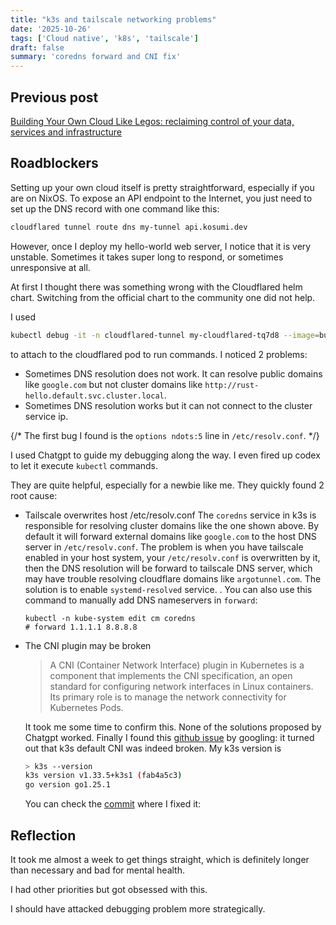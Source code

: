 ```yaml
---
title: "k3s and tailscale networking problems"
date: '2025-10-26'
tags: ['Cloud native', 'k8s', 'tailscale']
draft: false
summary: 'coredns forward and CNI fix'
---
```


## Previous post
[Building Your Own Cloud Like Legos: reclaiming control of your data, services and infrastructure](./Building-Your-Own-Cloud-Like-Legos)

## Roadblockers

Setting up your own cloud itself is pretty straightforward, especially if you are on NixOS. To expose an API endpoint to the Internet, you just need to set up the DNS record with one command like this:
```bash
cloudflared tunnel route dns my-tunnel api.kosumi.dev
```

However, once I deploy my hello-world web server, I notice that it is very unstable. Sometimes it takes super long to respond, or sometimes unresponsive at all.

At first I thought there was something wrong with the Cloudflared helm chart. Switching from the official chart to the community one did not help.

I used

```bash
kubectl debug -it -n cloudflared-tunnel my-cloudflared-tq7d8 --image=busybox -- sh
```
to attach to the cloudflared pod to run commands. I noticed 2 problems:

- Sometimes DNS resolution does not work. It can resolve public domains like `google.com` but not cluster domains like `http://rust-hello.default.svc.cluster.local`.
- Sometimes DNS resolution works but it can not connect to the cluster service ip. 

 {/* The first bug I found is the `options ndots:5` line in `/etc/resolv.conf`.  */}

 I used Chatgpt to guide my debugging along the way. I even fired up codex to let it execute `kubectl` commands. 

 They are quite helpful, especially for a newbie like me. They quickly found 2 root cause:

 - Tailscale overwrites host /etc/resolv.conf
   The `coredns` service in k3s is responsible for resolving cluster domains like the one shown above. By default it will forward external domains like `google.com` to the host DNS server in `/etc/resolv.conf`. The problem is when you have tailscale enabled in your host system, your `/etc/resolv.conf` is overwritten by it, then the DNS resolution will be forward to tailscale DNS server, which may have trouble resolving cloudflare domains like `argotunnel.com`. The solution is to enable `systemd-resolved` service.
   . You can also use this command to manually add DNS nameservers in `forward`:
   ```
   kubectl -n kube-system edit cm coredns
   # forward 1.1.1.1 8.8.8.8
   ```
 - The CNI plugin may be broken 

   > A CNI (Container Network Interface) plugin in Kubernetes is a component that implements the CNI specification, an open standard for configuring network interfaces in Linux containers. Its primary role is to manage the network connectivity for Kubernetes Pods.

   It took me some time to confirm this. None of the solutions proposed by Chatgpt worked. Finally I found this [github issue](https://github.com/k3s-io/k3s/issues/6171) by googling: it turned out that k3s default CNI was indeed broken. 
   My k3s version is 
   ```bash
   > k3s --version
   k3s version v1.33.5+k3s1 (fab4a5c3)
   go version go1.25.1
   ```
   You can check the [commit](https://github.com/KaminariOS/nix-flake-config/commit/4bad7a9fd0ad39434feba0f4cb76f7efafbad8cb#diff-bb51a0a58ad67bb973f730f2deb8a61cc5e92e8f37f1c8d09232a7a2db17f282R94) where I fixed it: 

## Reflection
It took me almost a week to get things straight, which is definitely longer than necessary and bad for mental health. 

I had other priorities but got obsessed with this.

I should have attacked debugging problem more strategically.


